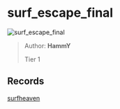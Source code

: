 
# surf_escape_final

![surf_escape_final](https://raw.githubusercontent.com/Sayt123/SurfMapPics/Maps-and-bonuses/csgo/surf_escape_final.jpg)

> Author: **HammY**
>
> Tier 1

## Records

[surfheaven](https://surfheaven.eu/map/surf_escape_final)
